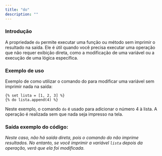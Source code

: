 ```yaml
---
title: "do"
description: ""
---
```


### Introdução

A propriedade `do` permite executar uma função ou método sem imprimir o resultado na saída. Ele é útil quando você precisa executar uma operação que não requer exibição direta, como a modificação de uma variável ou a execução de uma lógica específica.

### Exemplo de uso

Exemplo de como utilizar o comando do para modificar uma variável sem imprimir nada na saída:

```twig
{% set lista = [1, 2, 3] %}
{% do lista.append(4) %}
```

Neste exemplo, o comando `do` é usado para adicionar o número 4 à lista. A operação é realizada sem que nada seja impresso na tela.

### Saída exemplo do código:

_Neste caso, não há saída direta, pois o comando do não imprime resultados. No entanto, se você imprimir a variável `lista` depois da operação, verá que ela foi modificada._
